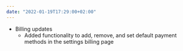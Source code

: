```yaml
---
date: "2022-01-19T17:29:00+02:00"
---
```


<ListHeader title="New features" emoji="🚀" emojiLabel="Rocket" />

- Billing updates
  - Added functionality to add, remove, and set default payment methods in the settings billing page

